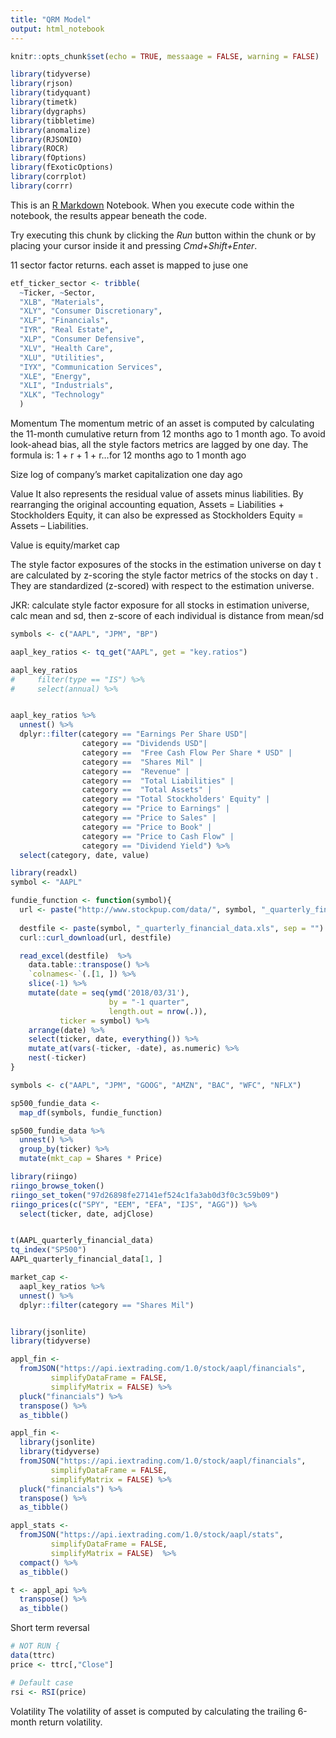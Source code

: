 ```yaml
---
title: "QRM Model"
output: html_notebook
---
```


```r
knitr::opts_chunk$set(echo = TRUE, messaage = FALSE, warning = FALSE)

library(tidyverse)
library(rjson)
library(tidyquant)
library(timetk)
library(dygraphs)
library(tibbletime)
library(anomalize)
library(RJSONIO)
library(ROCR)
library(fOptions)
library(fExoticOptions)
library(corrplot)
library(corrr)
```


This is an [R Markdown](http://rmarkdown.rstudio.com) Notebook. When you execute code within the notebook, the results appear beneath the code. 

Try executing this chunk by clicking the *Run* button within the chunk or by placing your cursor inside it and pressing *Cmd+Shift+Enter*. 


11 sector factor returns. each asset is mapped to juse one

```r
etf_ticker_sector <- tribble(
  ~Ticker, ~Sector,
  "XLB", "Materials",
  "XLY", "Consumer Discretionary",	
  "XLF", "Financials",
  "IYR", "Real Estate",
  "XLP", "Consumer Defensive",
  "XLV", "Health Care",	
  "XLU", "Utilities",
  "IYX", "Communication Services",
  "XLE", "Energy",
  "XLI", "Industrials",  
  "XLK", "Technology"
  )
```

Momentum 
The momentum metric of an asset is computed by calculating the 11-month cumulative return from 12 months ago to 1 month ago. To avoid look-ahead bias, all the style factors metrics are lagged by one day. The formula is:
1 + r + 1 + r...for 12 months ago to 1 month ago


Size
log of company's market capitalization one day ago

Value
It also represents the residual value of assets minus liabilities. By rearranging the original accounting equation, Assets = Liabilities + Stockholders Equity, it can also be expressed as Stockholders Equity = Assets – Liabilities. 

Value is equity/market cap

The style factor exposures of the stocks in the estimation universe on day t
 are calculated by z-scoring the style factor metrics of the stocks on day t
. They are standardized (z-scored) with respect to the estimation universe.

JKR: calculate style factor exposure for all stocks in estimation universe, calc mean and sd, then z-score of each individual is distance from mean/sd

```r
symbols <- c("AAPL", "JPM", "BP")

aapl_key_ratios <- tq_get("AAPL", get = "key.ratios")

aapl_key_ratios
#     filter(type == "IS") %>%
#     select(annual) %>%


aapl_key_ratios %>%  
  unnest() %>% 
  dplyr::filter(category == "Earnings Per Share USD"|
                category == "Dividends USD"|
                category ==  "Free Cash Flow Per Share * USD" |
                category ==  "Shares Mil" |
                category ==  "Revenue" | 
                category ==  "Total Liabilities" |
                category ==  "Total Assets" |
                category == "Total Stockholders' Equity" |
                category == "Price to Earnings" |
                category == "Price to Sales" |
                category == "Price to Book" |
                category == "Price to Cash Flow" |
                category == "Dividend Yield") %>% 
  select(category, date, value)
```


```r
library(readxl)
symbol <- "AAPL"

fundie_function <- function(symbol){
  url <- paste("http://www.stockpup.com/data/", symbol, "_quarterly_financial_data.xls", sep = "")
  
  destfile <- paste(symbol, "_quarterly_financial_data.xls", sep = "")
  curl::curl_download(url, destfile)

  read_excel(destfile)  %>% 
    data.table::transpose() %>% 
    `colnames<-`(.[1, ]) %>% 
    slice(-1) %>% 
    mutate(date = seq(ymd('2018/03/31'), 
                      by = "-1 quarter", 
                      length.out = nrow(.)), 
           ticker = symbol) %>%
    arrange(date) %>% 
    select(ticker, date, everything()) %>% 
    mutate_at(vars(-ticker, -date), as.numeric) %>% 
    nest(-ticker)
}

symbols <- c("AAPL", "JPM", "GOOG", "AMZN", "BAC", "WFC", "NFLX")

sp500_fundie_data <- 
  map_df(symbols, fundie_function) 

sp500_fundie_data %>% 
  unnest() %>% 
  group_by(ticker) %>% 
  mutate(mkt_cap = Shares * Price)
```


```r

library(riingo)
riingo_browse_token()
riingo_set_token("97d26898fe27141ef524c1fa3ab0d3f0c3c59b09")
riingo_prices(c("SPY", "EEM", "EFA", "IJS", "AGG")) %>% 
  select(ticker, date, adjClose)


t(AAPL_quarterly_financial_data) 
tq_index("SP500")
AAPL_quarterly_financial_data[1, ]
```


```r

market_cap <- 
  aapl_key_ratios %>% 
  unnest() %>% 
  dplyr::filter(category == "Shares Mil")


library(jsonlite)
library(tidyverse)

appl_fin <- 
  fromJSON("https://api.iextrading.com/1.0/stock/aapl/financials", 
         simplifyDataFrame = FALSE, 
         simplifyMatrix = FALSE) %>% 
  pluck("financials") %>% 
  transpose() %>% 
  as_tibble()

appl_fin <- 
  library(jsonlite)
  library(tidyverse)
  fromJSON("https://api.iextrading.com/1.0/stock/aapl/financials", 
         simplifyDataFrame = FALSE, 
         simplifyMatrix = FALSE) %>% 
  pluck("financials") %>% 
  transpose() %>% 
  as_tibble()

appl_stats <- 
  fromJSON("https://api.iextrading.com/1.0/stock/aapl/stats", 
         simplifyDataFrame = FALSE, 
         simplifyMatrix = FALSE)  %>% 
  compact() %>% 
  as_tibble()
```

```r
t <- appl_api %>% 
  transpose() %>% 
  as_tibble()


```


Short term reversal

```r
# NOT RUN {
data(ttrc)
price <- ttrc[,"Close"]

# Default case
rsi <- RSI(price)
```

Volatility 
The volatility of asset
 is computed by calculating the trailing 6-month return volatility.

